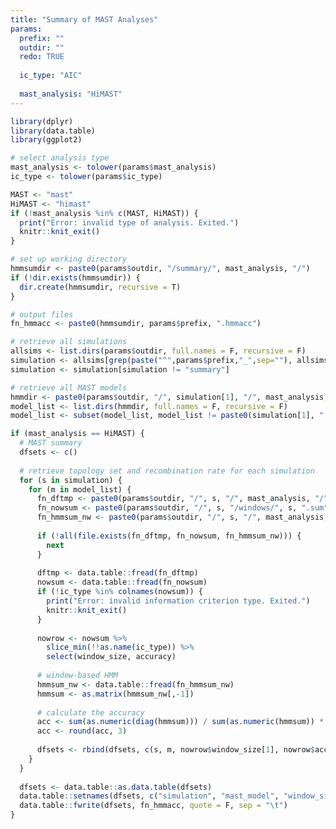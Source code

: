 ```yaml
---
title: "Summary of MAST Analyses"
params:
  prefix: ""
  outdir: ""
  redo: TRUE
  
  ic_type: "AIC"
  
  mast_analysis: "HiMAST"
---
```


```r
library(dplyr)
library(data.table)
library(ggplot2)

# select analysis type
mast_analysis <- tolower(params$mast_analysis)
ic_type <- tolower(params$ic_type)

MAST <- "mast"
HiMAST <- "himast"
if (!mast_analysis %in% c(MAST, HiMAST)) {
  print("Error: invalid type of analysis. Exited.")
  knitr::knit_exit()
}

# set up working directory
hmmsumdir <- paste0(params$outdir, "/summary/", mast_analysis, "/")
if (!dir.exists(hmmsumdir)) {
  dir.create(hmmsumdir, recursive = T)
}

# output files
fn_hmmacc <- paste0(hmmsumdir, params$prefix, ".hmmacc")
```

```r
# retrieve all simulations
allsims <- list.dirs(params$outdir, full.names = F, recursive = F)
simulation <- allsims[grep(paste("^",params$prefix,"_",sep=""), allsims)]
simulation <- simulation[simulation != "summary"]

# retrieve all MAST models 
hmmdir <- paste0(params$outdir, "/", simulation[1], "/", mast_analysis, "/")
model_list <- list.dirs(hmmdir, full.names = F, recursive = F)
model_list <- subset(model_list, model_list != paste0(simulation[1], ".mast.tops"))

if (mast_analysis == HiMAST) {
  # MAST summary
  dfsets <- c()
  
  # retrieve topology set and recombination rate for each simulation
  for (s in simulation) {
    for (m in model_list) {
      fn_dftmp <- paste0(params$outdir, "/", s, "/", mast_analysis, "/", m, "/summary/", s, ".mh.sum")
      fn_nowsum <- paste0(params$outdir, "/", s, "/windows/", s, ".sum")
      fn_hmmsum_nw <- paste0(params$outdir, "/", s, "/", mast_analysis, "/", m, "/windows/", params$prefix, ".hmmnow")
      
      if (!all(file.exists(fn_dftmp, fn_nowsum, fn_hmmsum_nw))) {
        next
      }
      
      dftmp <- data.table::fread(fn_dftmp)
      nowsum <- data.table::fread(fn_nowsum)
      if (!ic_type %in% colnames(nowsum)) {
        print("Error: invalid information criterion type. Exited.")
        knitr::knit_exit()
      }
    
      nowrow <- nowsum %>%
        slice_min(!!as.name(ic_type)) %>%
        select(window_size, accuracy)
      
      # window-based HMM
      hmmsum_nw <- data.table::fread(fn_hmmsum_nw)
      hmmsum <- as.matrix(hmmsum_nw[,-1])
    
      # calculate the accuracy 
      acc <- sum(as.numeric(diag(hmmsum))) / sum(as.numeric(hmmsum)) * 100
      acc <- round(acc, 3)
      
      dfsets <- rbind(dfsets, c(s, m, nowrow$window_size[1], nowrow$accuracy[1], dftmp$accuracy[1], acc))
    }
  }
  
  dfsets <- data.table::as.data.table(dfsets)
  data.table::setnames(dfsets, c("simulation", "mast_model", "window_size", "now", "hmm", "hmm_now"))
  data.table::fwrite(dfsets, fn_hmmacc, quote = F, sep = "\t")
}
```
